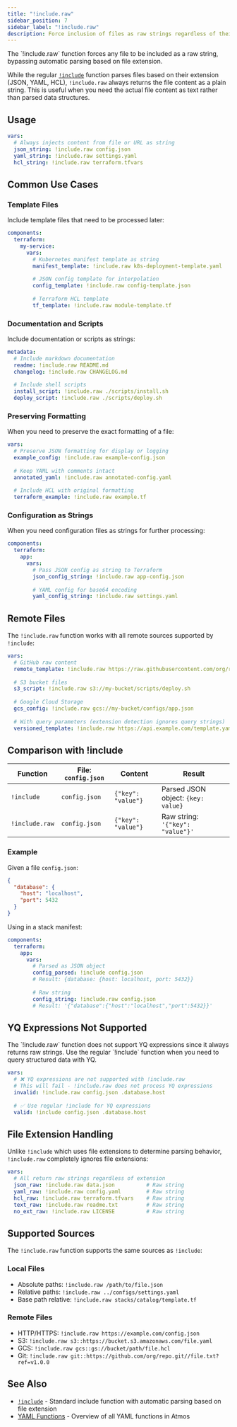 ```yaml
---
title: "!include.raw"
sidebar_position: 7
sidebar_label: "!include.raw"
description: Force inclusion of files as raw strings regardless of their extension or content
---
```



<Intro>
    The `!include.raw` function forces any file to be included as a raw string,
    bypassing automatic parsing based on file extension.
</Intro>

While the regular [`!include`](./include) function parses files based on their extension (JSON, YAML, HCL),
`!include.raw` always returns the file content as a plain string. This is useful when you need
the actual file content as text rather than parsed data structures.

## Usage

```yaml
vars:
  # Always injects content from file or URL as string
  json_string: !include.raw config.json
  yaml_string: !include.raw settings.yaml
  hcl_string: !include.raw terraform.tfvars
```

## Common Use Cases

### Template Files

Include template files that need to be processed later:

```yaml
components:
  terraform:
    my-service:
      vars:
        # Kubernetes manifest template as string
        manifest_template: !include.raw k8s-deployment-template.yaml
        
        # JSON config template for interpolation
        config_template: !include.raw config-template.json
        
        # Terraform HCL template
        tf_template: !include.raw module-template.tf
```

### Documentation and Scripts

Include documentation or scripts as strings:

```yaml
metadata:
  # Include markdown documentation
  readme: !include.raw README.md
  changelog: !include.raw CHANGELOG.md
  
  # Include shell scripts
  install_script: !include.raw ./scripts/install.sh
  deploy_script: !include.raw ./scripts/deploy.sh
```

### Preserving Formatting

When you need to preserve the exact formatting of a file:

```yaml
vars:
  # Preserve JSON formatting for display or logging
  example_config: !include.raw example-config.json
  
  # Keep YAML with comments intact
  annotated_yaml: !include.raw annotated-config.yaml
  
  # Include HCL with original formatting
  terraform_example: !include.raw example.tf
```

### Configuration as Strings

When you need configuration files as strings for further processing:

```yaml
components:
  terraform:
    app:
      vars:
        # Pass JSON config as string to Terraform
        json_config_string: !include.raw app-config.json
        
        # YAML config for base64 encoding
        yaml_config_string: !include.raw settings.yaml
```

## Remote Files

The `!include.raw` function works with all remote sources supported by `!include`:

```yaml
vars:
  # GitHub raw content
  remote_template: !include.raw https://raw.githubusercontent.com/org/repo/main/template.yaml
  
  # S3 bucket files
  s3_script: !include.raw s3://my-bucket/scripts/deploy.sh
  
  # Google Cloud Storage
  gcs_config: !include.raw gcs://my-bucket/configs/app.json
  
  # With query parameters (extension detection ignores query strings)
  versioned_template: !include.raw https://api.example.com/template.yaml?version=2
```

## Comparison with !include

| Function | File: `config.json` | Content | Result |
|----------|-------------------|---------|---------|
| `!include` | `config.json` | `{"key": "value"}` | Parsed JSON object: `{key: value}` |
| `!include.raw` | `config.json` | `{"key": "value"}` | Raw string: `'{"key": "value"}'` |

### Example

Given a file `config.json`:
```json
{
  "database": {
    "host": "localhost",
    "port": 5432
  }
}
```

Using in a stack manifest:
```yaml
components:
  terraform:
    app:
      vars:
        # Parsed as JSON object
        config_parsed: !include config.json
        # Result: {database: {host: localhost, port: 5432}}
        
        # Raw string
        config_string: !include.raw config.json
        # Result: '{"database":{"host":"localhost","port":5432}}'
```

## YQ Expressions Not Supported

<Note>
The `!include.raw` function does not support YQ expressions since it always returns raw strings.
Use the regular `!include` function when you need to query structured data with YQ.
</Note>

```yaml
vars:
  # ❌ YQ expressions are not supported with !include.raw
  # This will fail - !include.raw does not process YQ expressions
  invalid: !include.raw config.json .database.host
  
  # ✅ Use regular !include for YQ expressions
  valid: !include config.json .database.host
```

## File Extension Handling

Unlike `!include` which uses file extensions to determine parsing behavior,
`!include.raw` completely ignores file extensions:

```yaml
vars:
  # All return raw strings regardless of extension
  json_raw: !include.raw data.json          # Raw string
  yaml_raw: !include.raw config.yaml        # Raw string
  hcl_raw: !include.raw terraform.tfvars    # Raw string
  text_raw: !include.raw readme.txt         # Raw string
  no_ext_raw: !include.raw LICENSE          # Raw string
```

## Supported Sources

The `!include.raw` function supports the same sources as `!include`:

### Local Files
- Absolute paths: `!include.raw /path/to/file.json`
- Relative paths: `!include.raw ../configs/settings.yaml`
- Base path relative: `!include.raw stacks/catalog/template.tf`

### Remote Files
- HTTP/HTTPS: `!include.raw https://example.com/config.json`
- S3: `!include.raw s3::https://bucket.s3.amazonaws.com/file.yaml`
- GCS: `!include.raw gcs::gs://bucket/path/file.hcl`
- Git: `!include.raw git::https://github.com/org/repo.git//file.txt?ref=v1.0.0`

## See Also

- [`!include`](./include) - Standard include function with automatic parsing based on file extension
- [YAML Functions](/core-concepts/stacks/yaml-functions) - Overview of all YAML functions in Atmos